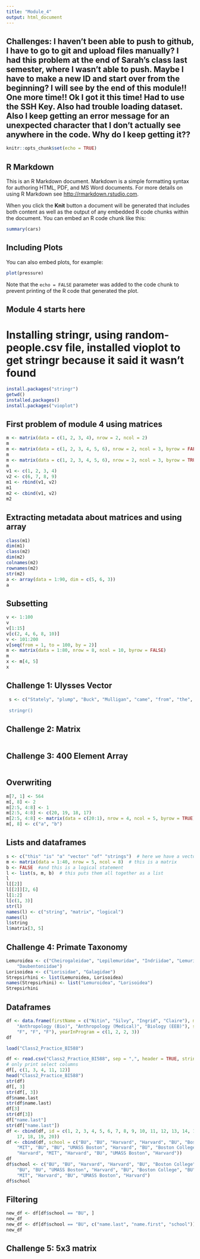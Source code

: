 ```yaml
---
title: "Module_4"
output: html_document
---
```

## Challenges: I haven't been able to push to github, I have to go to git and upload files manually? I had this problem at the end of Sarah's class last semester, where I wasn't able to push. Maybe I have to make a new ID and start over from the beginning? I will see by the end of this module!! One more time!! Ok I got it this time! Had to use the SSH Key. Also had trouble loading dataset. Also I keep getting an error message for an unexpected character that I don't actually see anywhere in the code. Why do I keep getting it??


```r
knitr::opts_chunk$set(echo = TRUE)
```

## R Markdown

This is an R Markdown document. Markdown is a simple formatting syntax for authoring HTML, PDF, and MS Word documents. For more details on using R Markdown see <http://rmarkdown.rstudio.com>.

When you click the **Knit** button a document will be generated that includes both content as well as the output of any embedded R code chunks within the document. You can embed an R code chunk like this:

```r
summary(cars)
```

## Including Plots

You can also embed plots, for example:

```r
plot(pressure)
```

Note that the `echo = FALSE` parameter was added to the code chunk to prevent printing of the R code that generated the plot.

## Module 4 starts here
# Installing stringr, using random-people.csv file, installed vioplot to get stringr because it said it wasn't found

```r
install.packages("stringr")
getwd()
installed.packages()
install.packages("vioplot")


```

## First problem of module 4 using matrices
```r
m <- matrix(data = c(1, 2, 3, 4), nrow = 2, ncol = 2)
m
m <- matrix(data = c(1, 2, 3, 4, 5, 6), nrow = 2, ncol = 3, byrow = FALSE)
m
m <- matrix(data = c(1, 2, 3, 4, 5, 6), nrow = 2, ncol = 3, byrow = TRUE)
m
v1 <- c(1, 2, 3, 4)
v2 <- c(6, 7, 8, 9)
m1 <- rbind(v1, v2)
m1
m2 <- cbind(v1, v2)
m2
```
## Extracting metadata about matrices and using array
```r
class(m1)
dim(m1)
class(m2)
dim(m2)
colnames(m2)
rownames(m2)
str(m2)
a <- array(data = 1:90, dim = c(5, 6, 3))
a
```
## Subsetting
```r
v <- 1:100
v
v[1:15]
v[c(2, 4, 6, 8, 10)]
v <- 101:200
v[seq(from = 1, to = 100, by = 2)]
m <- matrix(data = 1:80, nrow = 8, ncol = 10, byrow = FALSE)
m
x <- m[4, 5]
x
```

## Challenge 1: Ulysses Vector
```r
 s <- c("Stately", "plump", "Buck", "Mulligan", "came", "from", "the", "stairhead,", "bearing", "a", "bowl", "of", "lather", "on", "which", "a", "mirror", "and", "a", "razor", "lay", "crossed”)
 
 stringr()


```

## Challenge 2: Matrix
```r
```

## Challenge 3: 400 Element Array
```r
```

## Overwriting
```r
m[7, 1] <- 564
m[, 8] <- 2
m[2:5, 4:8] <- 1
m[2:5, 4:8] <- c(20, 19, 18, 17)
m[2:5, 4:8] <- matrix(data = c(20:1), nrow = 4, ncol = 5, byrow = TRUE)
m[, 8] <- c("a", "b")
```
## Lists and dataframes
```r
s <- c("this" "is" "a" "vector" "of" "strings")  # here we have a vector
m <- matrix(data = 1:40, nrow = 5, ncol = 8)  # this is a matrix
b <- FALSE  #and this is a logical statement
l <- list(s, m, b)  # this puts them all together as a list
l
l[[2]]
l[[2]][2, 6]
l[1:2]
l[c(1, 3)]
str(l)
names(l) <- c("string", "matrix", "logical")
names(l)
l$string
l$matrix[3, 5]
```

## Challenge 4: Primate Taxonomy
```r
Lemuroidea <- c("Cheirogaleidae", "Lepilemuridae", "Indriidae", "Lemuridae",
    "Daubentoniidae")
Lorisoidea <- c("Lorisidae", "Galagidae")
Strepsirhini <- list(Lemuroidea, Lorisoidea)
names(Strepsirhini) <- list("Lemuroidea", "Lorisoidea")
Strepsirhini
```

## Dataframes
```r
df <- data.frame(firstName = c("Nitin", "Silvy", "Ingrid", "Claire"), major = c("Biology (CM)",
    "Anthropology (Bio)", "Anthropology (Medical)", "Biology (EEB)"), sex = c("M",
    "F", "F", "F"), yearInProgram = c(1, 2, 2, 3))
df

load("Class2_Practice_BI588")

df <- read.csv("Class2_Practice_BI588", sep = ",", header = TRUE, stringsAsFactors = FALSE)
# only print select columns
df[, c(1, 3, 4, 11, 12)]
head("Class2_Practice_BI588")
str(df)
df[, 3]
str(df[, 3])
df$name.last
str(df$name.last)
df[3]
str(df[3])
df["name.last"]
str(df["name.last"])
df <- cbind(df, id = c(1, 2, 3, 4, 5, 6, 7, 8, 9, 10, 11, 12, 13, 14, 15, 16,
    17, 18, 19, 20))
df <- cbind(df, school = c("BU", "BU", "Harvard", "Harvard", "BU", "Boston College",
    "MIT", "BU", "BU", "UMASS Boston", "Harvard", "BU", "Boston College", "BU",
    "Harvard", "MIT", "Harvard", "BU", "UMASS Boston", "Harvard"))
df
df$school <- c("BU", "BU", "Harvard", "Harvard", "BU", "Boston College", "MIT",
    "BU", "BU", "UMASS Boston", "Harvard", "BU", "Boston College", "BU", "Harvard",
    "MIT", "Harvard", "BU", "UMASS Boston", "Harvard")
df$school

```

## Filtering
```r
new_df <- df[df$school == "BU", ]
new_df
new_df <- df[df$school == "BU", c("name.last", "name.first", "school")]
new_df
```

## Challenge 5: 5x3 matrix
```r
```